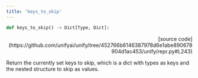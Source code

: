 ```yaml
---
title: 'keys_to_skip'
---
```


```python
def keys_to_skip() -> Dict[Type, Dict]:
```

<p align="right">[source code](https://github.com/unifyai/unify/tree/452766b6146387978d6e1abe890678904d1ac453/unify/repr.py#L243)</p>

Return the currently set keys to skip, which is a dict with types as keys and the
nested structure to skip as values.